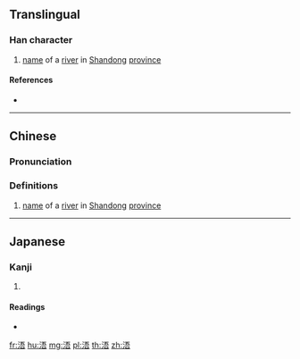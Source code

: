 {{character info/new}}
==Translingual==

===Han character===
{{Han char|rn=85|rad=水|as=07|sn=10|four=31161|canj=EMMR|ids=⿰氵吾}}

# [[name]] of a [[river]] in [[Shandong]] [[province]]

====References====
* {{Han ref|kx=0625.010|dkj=17488|dj=1023.010|hdz=31620.010|uh=6D6F|ud=28015|bh=D24F|bd=53839}}

----

==Chinese==
{{zh-forms}}

===Pronunciation===
{{zh-pron
|m=wú
|c=ng4
|mc=y
|oc=y
|ma=
|cat=pn
}}

===Definitions===
{{zh-hanzi}}

# [[name]] of a [[river]] in [[Shandong]] [[province]]

----

==Japanese==

===Kanji===
{{ja-kanji|grade=|rs=水07}}

# {{defn|lang=ja|sort=水07}}

====Readings====
* {{ja-readings|on=[[ご]] (go)|kun=}}

[[fr:浯]]
[[hu:浯]]
[[mg:浯]]
[[pl:浯]]
[[th:浯]]
[[zh:浯]]